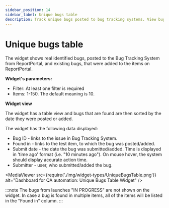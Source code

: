 ```yaml
---
sidebar_position: 14
sidebar_label: Unique bugs table
description: Track unique bugs posted to bug tracking systems. View bug details, submission dates, and linked test items using QA dashboard tool.
---
```


# Unique bugs table

The widget shows real identified bugs, posted to the Bug Tracking System from ReportPortal, and existing bugs, that were added to the items on ReportPortal.

**Widget's parameters:**

- Filter: At least one filter is required
- Items: 1-150. The default meaning is 10.

**Widget view**

The widget has a table view and bugs that are found are then sorted by the date they were posted or added.

The widget has the following data displayed:

- Bug ID  -  links to the issue in Bug Tracking System.
- Found in - links to the test item, to which the bug was posted/added.
- Submit date  - the date the bug was submitted/added. Time is displayed in 'time ago' format (i.e. "10 minutes ago"). On mouse hover, the system should display accurate action time.
- Submitter  - user, who submitted/added the bug.

<MediaViewer src={require('./img/widget-types/UniqueBugsTable.png')} alt="Dashboard for QA automation: Unique Bugs Table Widget" />

:::note
The bugs from launches "IN PROGRESS" are not shown on the widget.
In case a bug is found in multiple items, all of the items will be listed in the "Found in" column.
:::
